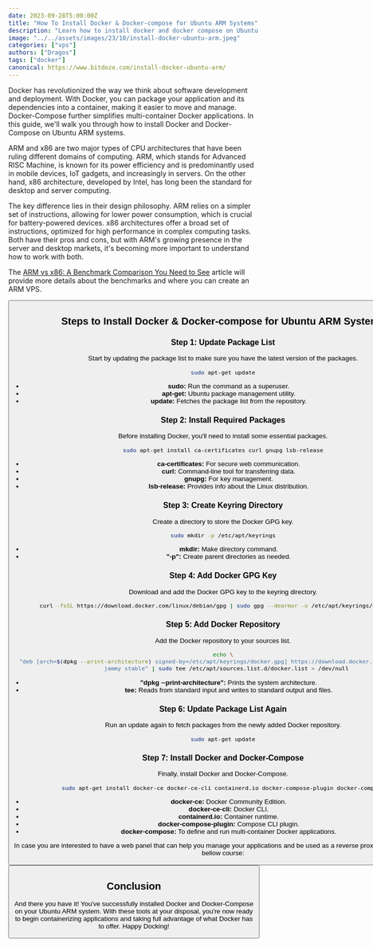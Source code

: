 ```yaml
---
date: 2023-09-28T5:00:00Z
title: "How To Install Docker & Docker-compose for Ubuntu ARM Systems"
description: "Learn how to install docker and docker compose on Ubuntu ARM system to host your own apps"
image: "../../assets/images/23/10/install-docker-ubuntu-arm.jpeg"
categories: ["vps"]
authors: ["Dragos"]
tags: ["docker"]
canonical: https://www.bitdoze.com/install-docker-ubuntu-arm/
---
```



Docker has revolutionized the way we think about software development and deployment. With Docker, you can package your application and its dependencies into a container, making it easier to move and manage. Docker-Compose further simplifies multi-container Docker applications. In this guide, we'll walk you through how to install Docker and Docker-Compose on Ubuntu ARM systems.

ARM and x86 are two major types of CPU architectures that have been ruling different domains of computing. ARM, which stands for Advanced RISC Machine, is known for its power efficiency and is predominantly used in mobile devices, IoT gadgets, and increasingly in servers. On the other hand, x86 architecture, developed by Intel, has long been the standard for desktop and server computing.

The key difference lies in their design philosophy. ARM relies on a simpler set of instructions, allowing for lower power consumption, which is crucial for battery-powered devices. x86 architectures offer a broad set of instructions, optimized for high performance in complex computing tasks. Both have their pros and cons, but with ARM's growing presence in the server and desktop markets, it's becoming more important to understand how to work with both.

The [ARM vs x86: A Benchmark Comparison You Need to See](https://www.wpdoze.com/arm-vs-x86-vps-server-benchmarks/) article will provide more details about the benchmarks and where you can create an ARM VPS.

<Button link="https://go.bitdoze.com/hetzner" text="Get an ARM Server" />

## Steps to Install Docker & Docker-compose for Ubuntu ARM Systems

### Step 1: Update Package List

Start by updating the package list to make sure you have the latest version of the packages.

```bash
sudo apt-get update
```

- **sudo:** Run the command as a superuser.
- **apt-get:** Ubuntu package management utility.
- **update:** Fetches the package list from the repository.

### Step 2: Install Required Packages

Before installing Docker, you'll need to install some essential packages.

```bash
sudo apt-get install ca-certificates curl gnupg lsb-release
```

- **ca-certificates:** For secure web communication.
- **curl:** Command-line tool for transferring data.
- **gnupg:** For key management.
- **lsb-release:** Provides info about the Linux distribution.

### Step 3: Create Keyring Directory

Create a directory to store the Docker GPG key.

```bash
sudo mkdir -p /etc/apt/keyrings
```

- **mkdir:** Make directory command.
- **"-p":** Create parent directories as needed.

### Step 4: Add Docker GPG Key

Download and add the Docker GPG key to the keyring directory.

```bash
curl -fsSL https://download.docker.com/linux/debian/gpg | sudo gpg --dearmor -o /etc/apt/keyrings/docker.gpg
```

### Step 5: Add Docker Repository

Add the Docker repository to your sources list.

```bash
echo \
  "deb [arch=$(dpkg --print-architecture) signed-by=/etc/apt/keyrings/docker.gpg] https://download.docker.com/linux/ubuntu \
  jammy stable" | sudo tee /etc/apt/sources.list.d/docker.list > /dev/null
```

- **"dpkg --print-architecture":** Prints the system architecture.
- **tee:** Reads from standard input and writes to standard output and files.

### Step 6: Update Package List Again

Run an update again to fetch packages from the newly added Docker repository.

```bash
sudo apt-get update
```

### Step 7: Install Docker and Docker-Compose

Finally, install Docker and Docker-Compose.

```bash
sudo apt-get install docker-ce docker-ce-cli containerd.io docker-compose-plugin docker-compose
```

- **docker-ce:** Docker Community Edition.
- **docker-ce-cli:** Docker CLI.
- **containerd.io:** Container runtime.
- **docker-compose-plugin:** Compose CLI plugin.
- **docker-compose:** To define and run multi-container Docker applications.

In case you are interested to have a web panel that can help you manage your applications and be used as a reverse proxy you can check the bellow course:

<Button
  link="https://webdoze.net/courses/cloudpanel-setup/"
  text="CloudPanel Setup Course"
/>

## Conclusion

And there you have it! You've successfully installed Docker and Docker-Compose on your Ubuntu ARM system. With these tools at your disposal, you're now ready to begin containerizing applications and taking full advantage of what Docker has to offer. Happy Docking!
